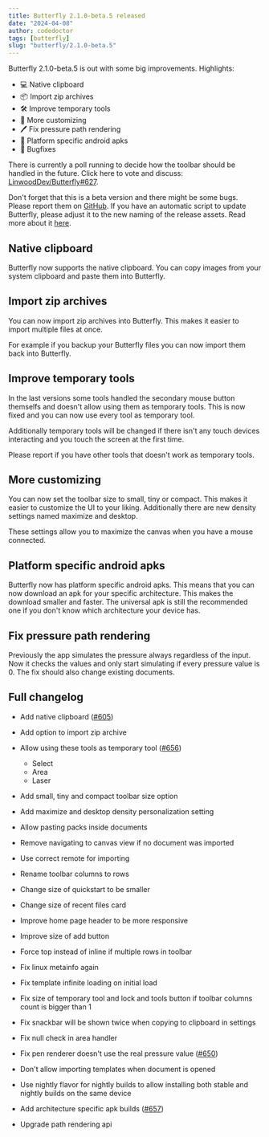 ```yaml
---
title: Butterfly 2.1.0-beta.5 released
date: "2024-04-08"
author: codedoctor
tags: [butterfly]
slug: "butterfly/2.1.0-beta.5"
---
```


Butterfly 2.1.0-beta.5 is out with some big improvements.
Highlights:

- 💻 Native clipboard
- 📦 Import zip archives
- 🛠️ Improve temporary tools
- 🎨 More customizing
- 🖊️ Fix pressure path rendering
- 🤖 Platform specific android apks
- 🐞 Bugfixes

There is currently a poll running to decide how the toolbar should be handled in the future. Click here to vote and discuss: [LinwoodDev/Butterfly#627](https://github.com/LinwoodDev/Butterfly/discussions/627).

Don't forget that this is a beta version and there might be some bugs. Please report them on [GitHub](https://github.com/LinwoodDev/Butterfly/issues).
If you have an automatic script to update Butterfly, please adjust it to the new naming of the release assets. Read more about it [here](https://github.com/LinwoodDev/Butterfly/discussions/568).

## Native clipboard

Butterfly now supports the native clipboard. You can copy images from your system clipboard and paste them into Butterfly.

## Import zip archives

You can now import zip archives into Butterfly. This makes it easier to import multiple files at once.

For example if you backup your Butterfly files you can now import them back into Butterfly.

## Improve temporary tools

In the last versions some tools handled the secondary mouse button themselfs and doesn't allow using them as temporary tools. This is now fixed and you can now use every tool as temporary tool.

Additionally temporary tools will be changed if there isn't any touch devices interacting and you touch the screen at the first time.

Please report if you have other tools that doesn't work as temporary tools.

## More customizing

You can now set the toolbar size to small, tiny or compact. This makes it easier to customize the UI to your liking.
Additionally there are new density settings named maximize and desktop.

These settings allow you to maximize the canvas when you have a mouse connected.

## Platform specific android apks

Butterfly now has platform specific android apks. This means that you can now download an apk for your specific architecture.
This makes the download smaller and faster.
The universal apk is still the recommended one if you don't know which architecture your device has.

## Fix pressure path rendering

Previously the app simulates the pressure always regardless of the input.
Now it checks the values and only start simulating if every pressure value is 0.
The fix should also change existing documents.

## Full changelog

* Add native clipboard ([#605](https://github.com/LinwoodDev/Butterfly/issues/605))
* Add option to import zip archive
* Allow using these tools as temporary tool ([#656](https://github.com/LinwoodDev/Butterfly/issues/656))
  * Select
  * Area
  * Laser
* Add small, tiny and compact toolbar size option
* Add maximize and desktop density personalization setting
* Allow pasting packs inside documents
* Remove navigating to canvas view if no document was imported
* Use correct remote for importing
* Rename toolbar columns to rows
* Change size of quickstart to be smaller
* Change size of recent files card
* Improve home page header to be more responsive
* Improve size of add button
* Force top instead of inline if multiple rows in toolbar
* Fix linux metainfo again
* Fix template infinite loading on initial load
* Fix size of temporary tool and lock and tools button if toolbar columns count is bigger than 1
* Fix snackbar will be shown twice when copying to clipboard in settings
* Fix null check in area handler
* Fix pen renderer doesn't use the real pressure value ([#650](https://github.com/LinwoodDev/Butterfly/issues/650))
* Don't allow importing templates when document is opened

* Use nightly flavor for nightly builds to allow installing both stable and nightly builds on the same device
* Add architecture specific apk builds ([#657](https://github.com/LinwoodDev/Butterfly/issues/657))
* Upgrade path rendering api
